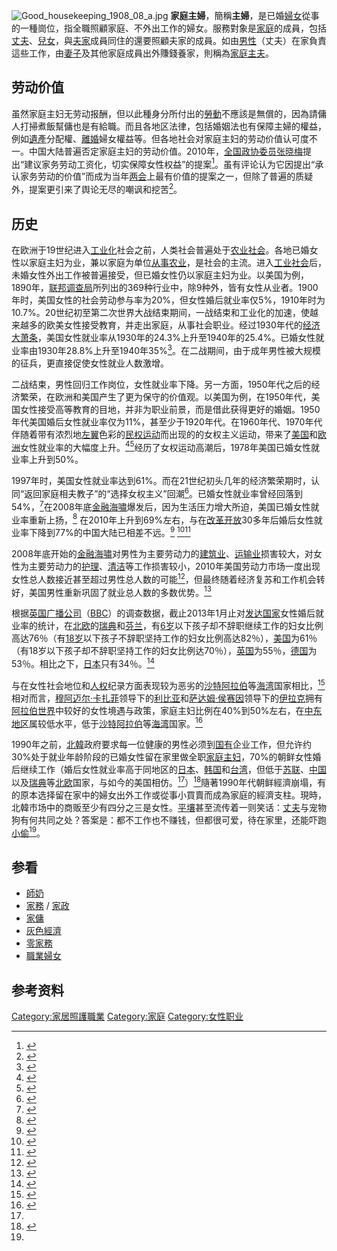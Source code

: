 {{noteTA
|G1=Country
|G2=Economics
}}
[[File:Good_housekeeping_1908_08_a.jpg|thumb]]
'''家庭主婦'''，簡稱'''主婦'''，是已婚[[婦女|婦女]]從事的一種崗位，指全職照顧家庭、不外出工作的婦女。服務對象是[[家庭|家庭]]的成員，包括[[丈夫|丈夫]]、[[兒子|兒]][[女兒|女]]，與[[夫家|夫家]]成員同住的還要照顧夫家的成員。如由[[男性|男性]]（丈夫）在家負責這些工作，由[[妻子|妻子]]及其他家庭成員出外賺錢養家，則稱為[[家庭主夫|家庭主夫]]。

== 劳动价值 ==

虽然家庭主妇无劳动报酬，但以此種身分所付出的[[勞動|勞動]]不應該是無償的，因為請傭人打掃煮飯幫傭也是有給職。而且各地区法律，包括婚姻法也有保障主婦的權益，例如[[遺產|遺產]]分配權、[[離婚|離婚]]婦女權益等。但各地社会对家庭主妇的劳动价值认可度不一。中国大陆普遍否定家庭主妇的劳动价值。2010年，[[全国政协委员|全国政协委员]][[张晓梅_(1963年)|张晓梅]]提出“建议家务劳动工资化，切实保障女性权益”的提案<ref>{{Cite web |url=http://www.chinanews.com/cul/news/2010/03-03/2148053.shtml |title=政协委员张晓梅回应“女性家务劳动工资化”质疑 |accessdate=2018-12-18 |author=记者：姜妍、天蓝，实习生：徐娴 |date=2010-03-03 |work=编辑：张中江 |publisher=中国新闻网，来源：新京报 |language=Zh-hans |archive-date=2018-12-18 |archive-url=https://web.archive.org/web/20181218010935/http://www.chinanews.com/cul/news/2010/03-03/2148053.shtml |dead-url=no }}</ref>。虽有评论认为它因提出“承认家务劳动的价值”而成为当年[[两会|两会]]上最有价值的提案之一，但除了普遍的质疑外，提案更引来了舆论无尽的嘲讽和挖苦<ref>{{Cite web |url=http://news.163.com/10/0315/09/61QC1PRK00012Q9L.html |title=长平：家庭主妇劳动的价值真需要重估 |accessdate=2018-12-18 |author=长平 |date=2010-03-15 |work=责任编辑：王晓易_NE0011 |publisher=网易，来源：东方早报(上海) |language=Zh-hans |archive-url=https://web.archive.org/web/20181218010924/http://news.163.com/10/0315/09/61QC1PRK00012Q9L.html |archive-date=2018-12-18 |dead-url=yes }}</ref>。

== 历史 ==
在欧洲于19世纪进入[[工业化|工业化]]社会之前，人类社会普遍处于[[农业社会|农业社会]]。各地已婚女性以家庭主妇为业，兼以家庭为单位[[农民|从事农业]]，是社会的主流。进入[[工业社会|工业社会]]后，未婚女性外出工作被普遍接受，但已婚女性仍以家庭主妇为业。以美国为例，1890年，[[联邦调查局|联邦调查局]]所列出的369种行业中，除9种外，皆有女性从业者。1900年时，美国女性的社会劳动参与率为20%，但女性婚后就业率仅5%，1910年时为10.7%。20世纪初至第二次世界大战结束期间，一战结束和工业化的加速，使越来越多的欧美女性接受教育，并走出家庭，从事社会职业。经过1930年代的[[经济大萧条|经济大萧条]]，美国女性就业率从1930年的24.3%上升至1940年的25.4%。已婚女性就业率由1930年28.8%上升至1940年35%<ref>{{cite journal en
|quotes = 
|last = 
|first = 
|author = 王春侠
|coauthors = 
|date = 2013
|year = 
|month = 
|title = 《二战后美国女性就业变化的研究（二战后至80年代）》
|journal = 东北师范大学博士论文
|volume = 
|issue = 2013年
|pages = 
|publisher = 东北师范大学
|location = 吉林省长春市
|issn = 
|pmid = 
|doi = 
|bibcode = 
|oclc = 
|id = 
|url = http://cdmd.cnki.com.cn/Article/CDMD-10200-1013357848.htm
|language = Zh-hans
|format = 
|accessdate = 
|laysummary = 
|laysource = 
|laydate = 
|quote = 
|archive-date = 2018-09-25
|archive-url = https://web.archive.org/web/20180925104200/http://cdmd.cnki.com.cn/Article/CDMD-10200-1013357848.htm
|dead-url = no
}}</ref>。在二战期间，由于成年男性被大规模的征兵，更直接促使女性就业人数激增。

二战结束，男性回归工作岗位，女性就业率下降。另一方面，1950年代之后的经济繁荣，在欧洲和美国产生了更为保守的价值观。以美国为例，在1950年代，美国女性接受高等教育的目地，并非为职业前景，而是借此获得更好的婚姻。1950年代美国婚后女性就业率仅为11%，甚至少于1920年代。在1960年代、1970年代伴随着带有浓烈地[[左翼|左翼]]色彩的[[民权运动|民权运动]]而出现的的女权主义运动，带来了[[美国|美国]]和[[欧洲|欧洲]]女性就业率的大幅度上升。<ref>{{Cite web |url=http://www.cqvip.com/QK/85435A/201202/42514300.html |title=《焦作师范高等专科学校学报》2012年第2期，杨俊霞：简评美国女权主义运动的发展 |accessdate=2013-06-13 |archive-date=2017-09-26 |archive-url=https://web.archive.org/web/20170926234830/http://www.cqvip.com/QK/85435A/201202/42514300.html |dead-url=no }}</ref><ref>{{Cite web |url=http://www.doc88.com/p-57886790766.html |title=1959年访问苏联的美国副总统尼克松与赫鲁晓夫进行“厨房辩论”：尼克松称美国的家庭主妇比苏联结婚后继续工作的妇女幸福 |accessdate=2014-11-29 |archive-date=2014-12-18 |archive-url=https://web.archive.org/web/20141218002435/http://www.doc88.com/p-57886790766.html |dead-url=no }}</ref>经历了女权运动高潮后，1978年美国已婚女性就业率上升到50%{{Better source|reason=此處原本引用360doc為來源，為不可靠來源|date=2019年5月}}。

1997年时，美国女性就业率达到61%。而在21世纪初头几年的经济繁荣期时，认同“返回家庭相夫教子”的“选择女权主义”回潮<ref>{{Cite web |url=http://www.gmw.cn/01ds/2006-02/08/content_370856.htm |title=贝蒂·弗里丹：她的一生和女权运动的未来 |accessdate=2013-06-13 |archive-date=2015-09-27 |archive-url=https://web.archive.org/web/20150927001829/http://www.gmw.cn/01ds/2006-02/08/content_370856.htm |dead-url=no }}</ref>。已婚女性就业率曾经回落到54%，<ref>{{Cite web |url=http://book.sina.com.cn/nzt/soc/mgsrhpyjyd/28.shtml |title=新浪网读书频道2005-12-12：家庭主妇在美国回潮 |access-date=2013-06-13 |archive-date=2013-11-03 |archive-url=https://web.archive.org/web/20131103212943/http://book.sina.com.cn/nzt/soc/mgsrhpyjyd/28.shtml |dead-url=no }}</ref>在2008年底[[金融海嘯|金融海嘯]]爆发后，因为生活压力增大所迫，美国已婚女性就业率重新上扬，<ref>{{Cite web |url=http://news.sohu.com/20080509/n256757528.shtml |title=搜狐新闻，2008年5月9日：美国就业市场呈现“阴进阳退”趋势 |accessdate=2013年6月13日 |archive-date=2016年3月4日 |archive-url=https://web.archive.org/web/20160304203912/http://news.sohu.com/20080509/n256757528.shtml |dead-url=no }}</ref>
在2010年上升到69%左右，与在[[改革开放|改革开放]]30多年后婚后女性就业率下降到77%的中国大陆已相差不远。<ref name="#1">{{Cite web |url=http://article.yeeyan.org/view/91830/133129 |title=译言网：中国女人将统治世界？ |accessdate=2013-06-13 |archive-date=2014-07-04 |archive-url=https://web.archive.org/web/20140704185555/http://article.yeeyan.org/view/91830/133129 |dead-url=no }}</ref>
<ref>{{Cite web |url=http://www.npr.org/templates/story/story.php?storyId=113939266 |title=（英文） ”By the end of 2010,both men and women say their employers have not done enough to accommodate a world where 70 percent of American families have a working mom.“ “2010年底，无论男人还是女人都说自己的雇主们还没有做好准备迎接全美国70%的家庭有一个工作中的母亲的事实。” |accessdate=2014-11-29 |archive-date=2014-12-05 |archive-url=https://web.archive.org/web/20141205100527/http://www.npr.org/templates/story/story.php?storyId=113939266 |dead-url=no }}</ref><ref>{{Cite web |url=http://www.bls.gov/news.release/famee.nr0.htm |title=美国就业与人口保障局数据（英文） |accessdate=2014-11-29 |archive-date=2014-12-04 |archive-url=https://web.archive.org/web/20141204193113/http://www.bls.gov/news.release/famee.nr0.htm |dead-url=no }}</ref>

2008年底开始的[[金融海嘯|金融海嘯]]对男性为主要劳动力的[[建筑业|建筑业]]、[[运输业|运输业]]损害较大，对女性为主要劳动力的[[护理|护理]]、[[清洁|清洁]]等工作损害较小，2010年美国劳动力市场一度出现女性总人数接近甚至超过男性总人数的可能<ref>{{Cite web |url=http://gb.cri.cn/19224/2009/02/07/2225s2418324.htm |title=国际在线：美国女性就业人口将首次超过男性，2009年2月7日 |accessdate=2014年11月29日 |archive-date=2014年12月5日 |archive-url=https://web.archive.org/web/20141205065051/http://gb.cri.cn/19224/2009/02/07/2225s2418324.htm |dead-url=no }}</ref>，但最终随着经济复苏和工作机会转好，美国男性重新巩固了就业总人数的多数优势。<ref>{{Cite web |url=http://www.sinovision.net/portal.php?mod=view&aid=200162 |title=美国中文网：美国经济复苏男性夺走多数工作机会，2012年1月2日 |accessdate=2014年11月29日 |archive-date=2014年12月4日 |archive-url=https://web.archive.org/web/20141204201227/http://www.sinovision.net/portal.php?mod=view&aid=200162 |dead-url=no }}</ref>

根据[[英国广播公司|英国广播公司]]（[[BBC|BBC]]）的调查数据，截止2013年1月止对[[发达国家|发达国家]]女性婚后就业率的统计，在[[北欧|北欧]]的[[瑞典|瑞典]]和[[芬兰|芬兰]]，有[[6岁|6岁]]以下孩子却不辞职继续工作的妇女比例高达76％（有[[18岁|18岁]]以下孩子不辞职坚持工作的妇女比例高达82％），[[美国|美国]]为61％（有18岁以下孩子却不辞职坚持工作的妇女比例达70％），[[英国|英国]]为55％，[[德国|德国]]为53％。相比之下，[[日本|日本]]只有34％。<ref>{{Cite web |url=http://news.cntv.cn/2013/03/22/ARTI1363945606315673.shtml |title=央视网：英国广播公司调查称日本女性婚后继续工作率为发达国家中最低 |accessdate=2014-11-29 |archive-date=2014-12-04 |archive-url=https://web.archive.org/web/20141204172247/http://news.cntv.cn/2013/03/22/ARTI1363945606315673.shtml |dead-url=no }}</ref>

与在女性社会地位和[[人权|人权]]纪录方面表现较为恶劣的[[沙特阿拉伯|沙特阿拉伯]]等[[海湾|海湾]]国家相比，<ref>{{Cite web |url=http://bbs.tianya.cn/post-worldlook-379255-1.shtml |title=人们都在说卡扎菲因为独裁而失去利比亚，可难道跟美国打利比亚的全都民主？ |accessdate=2013-09-08 |archive-date=2014-12-22 |archive-url=https://web.archive.org/web/20141222050422/http://bbs.tianya.cn/post-worldlook-379255-1.shtml |dead-url=yes }}</ref>相对而言，[[穆阿迈尔·卡扎菲|穆阿迈尔·卡扎菲]]领导下的[[利比亚|利比亚]]和[[萨达姆·侯赛因|萨达姆·侯赛因]]领导下的[[伊拉克|伊拉克]]拥有[[阿拉伯世界|阿拉伯世界]]中较好的女性境遇与政策，家庭主妇比例在40%到50%左右，在[[中东地区|中东地区]]属较低水平，低于[[沙特阿拉伯|沙特阿拉伯]]等[[海湾|海湾]]国家。<ref>{{Cite web |url=http://www.zhoushitianxia.com/2/Html/2012-8-28/1404.html |title=周视天下：阿拉伯民族复兴社会主义的衰败 |access-date=2013-09-08 |archive-date=2013-06-24 |archive-url=https://archive.is/20130624133646/http://www.zhoushitianxia.com/2/Html/2012-8-28/1404.html |dead-url=yes }}</ref>

1990年之前，[[北韓|北韓]]政府要求每一位健康的男性必须到[[国有|国有]]企业工作，但允许约30%处于就业年龄阶段的已婚女性留在家里做全职[[家庭主妇|家庭主妇]]，70%的朝鲜女性婚后继续工作（婚后女性就业率高于同地区的[[日本|日本]]、[[韩国|韩国]]和[[台湾|台湾]]，但低于[[苏联|苏联]]、[[中国|中国]]以及[[瑞典|瑞典]]等[[北欧|北欧]]国家，与如今的美国相仿。<ref name="#1"/>）<ref name="#2">{{Cite web |url=http://www.afinance.cn/new/xzgd/201004/266255.html |title=第一金融网：韩国国民大学美国籍教授兰科夫(Andrei Lankov)：朝鲜妇女穿裤子（当家） |accessdate=2013-06-13 |archive-date=2012-05-09 |archive-url=https://web.archive.org/web/20120509052522/http://www.afinance.cn/new/xzgd/201004/266255.html |dead-url=no }}</ref>隨著1990年代朝鲜經濟崩塌，有的原本选择留在家中的婦女出外工作或從事小買賣而成為家庭的經濟支柱。現時，北韓市场中的商贩至少有四分之三是女性。[[平壤|平壤]]甚至流传着一则笑话：[[丈夫|丈夫]]与宠物狗有何共同之处？答案是：都不工作也不赚钱，但都很可爱，待在家里，还能吓跑[[小偷|小偷]]<ref name="#2"/>。

==参看==
*[[師奶|師奶]]
* [[家務|家務]] / [[家政|家政]]
* [[家傭|家傭]]
*[[灰色經濟|灰色經濟]]
*[[零家務|零家務]]
*[[職業婦女|職業婦女]]

==参考资料==
{{Reflist|25em}}

{{Authority control}}
[[Category:家居照護職業|Category:家居照護職業]]
[[Category:家庭|Category:家庭]]
[[Category:女性职业|Category:女性职业]]